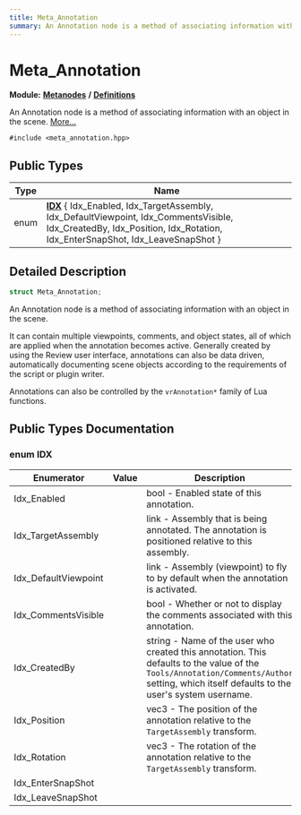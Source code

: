 ```yaml
---
title: Meta_Annotation
summary: An Annotation node is a method of associating information with an object in the scene. 
---
```


# Meta_Annotation

**Module:** **[Metanodes](../../modules/metanodes/index.mdx)** **/** **[Definitions](../../modules/metanodes/definitions.mdx)**

An Annotation node is a method of associating information with an object in the scene.  [More...](#detailed-description)

`#include <meta_annotation.hpp>`

## Public Types

| Type           | Name           |
| -------------- | -------------- |
| enum| **[IDX](#enum-idx)** \{ Idx_Enabled, Idx_TargetAssembly, Idx_DefaultViewpoint, Idx_CommentsVisible, Idx_CreatedBy, Idx_Position, Idx_Rotation, Idx_EnterSnapShot, Idx_LeaveSnapShot \} |

## Detailed Description

```cpp
struct Meta_Annotation;
```

An Annotation node is a method of associating information with an object in the scene. 

It can contain multiple viewpoints, comments, and object states, all of which are applied when the annotation becomes active. Generally created by using the Review user interface, annotations can also be data driven, automatically documenting scene objects according to the requirements of the script or plugin writer.

Annotations can also be controlled by the `vrAnnotation*` family of Lua functions. 

## Public Types Documentation

### enum IDX

| Enumerator | Value | Description |
| ---------- | ----- | ----------- |
| Idx_Enabled | | bool - Enabled state of this annotation.   |
| Idx_TargetAssembly | | link - Assembly that is being annotated. The annotation is positioned relative to this assembly.   |
| Idx_DefaultViewpoint | | link - Assembly (viewpoint) to fly to by default when the annotation is activated.   |
| Idx_CommentsVisible | | bool - Whether or not to display the comments associated with this annotation.   |
| Idx_CreatedBy | | string - Name of the user who created this annotation. This defaults to the value of the `Tools/Annotation/Comments/Author` setting, which itself defaults to the user's system username.   |
| Idx_Position | | vec3 - The position of the annotation relative to the `TargetAssembly` transform.   |
| Idx_Rotation | | vec3 - The rotation of the annotation relative to the `TargetAssembly` transform.   |
| Idx_EnterSnapShot | |   |
| Idx_LeaveSnapShot | |   |
